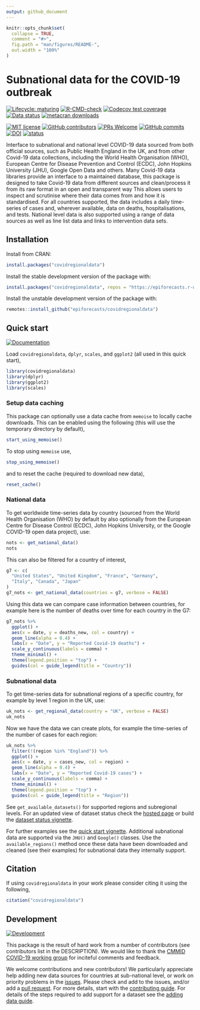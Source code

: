 ```yaml
---
output: github_document
---
```


```r
knitr::opts_chunk$set(
  collapse = TRUE,
  comment = "#>",
  fig.path = "man/figures/README-",
  out.width = "100%"
)
```

# Subnational data for the COVID-19 outbreak

[![Lifecycle: maturing](https://img.shields.io/badge/lifecycle-maturing-blue.svg)](https://lifecycle.r-lib.org/articles/stages.html) [![R-CMD-check](https://github.com/epiforecasts/covidregionaldata/workflows/R-CMD-check/badge.svg)](https://github.com/epiforecasts/covidregionaldata/actions) [![Codecov test coverage](https://codecov.io/gh/epiforecasts/covidregionaldata/branch/master/graph/badge.svg)](https://codecov.io/gh/epiforecasts/covidregionaldata?branch=master) [![Data status](https://img.shields.io/badge/Data-status-lightblue.svg?style=flat)](https://epiforecasts.io/covidregionaldata/articles/dataset-status.html) [![metacran downloads](http://cranlogs.r-pkg.org/badges/grand-total/covidregionaldata?color=ff69b4)](https://cran.r-project.org/package=covidregionaldata)

[![MIT license](https://img.shields.io/badge/License-MIT-blue.svg)](https://github.com/epiforecasts/covidregionaldata/blob/master/LICENSE.md/)   [![GitHub contributors](https://img.shields.io/github/contributors/epiforecasts/covidregionaldata)](https://github.com/epiforecasts/covidregionaldata/graphs/contributors)  [![PRs Welcome](https://img.shields.io/badge/PRs-welcome-yellow.svg)](https://makeapullrequest.com/) [![GitHub commits](https://img.shields.io/github/commits-since/epiforecasts/covidregionaldata/v0.9.1.svg?color=orange)](https://GitHub.com/epiforecasts/covidregionaldata/commit/master/) [![DOI](https://zenodo.org/badge/271601189.svg)](https://zenodo.org/badge/latestdoi/271601189) [![status](https://joss.theoj.org/papers/dd6f7acdae3b7136a3ac373ce9a0655c/status.svg)](https://joss.theoj.org/papers/dd6f7acdae3b7136a3ac373ce9a0655c)

Interface to subnational and national level COVID-19 data sourced from both official sources, such as Public Health England in the UK, and from other Covid-19 data collections, including the World Health Organisation (WHO), European Centre for Disease Prevention and Control (ECDC), John Hopkins University (JHU), Google Open Data and others. Many Covid-19 data libraries provide an interface to a maintained database, this package is designed to take Covid-19 data from different sources and clean/process it from its raw format in an open and transparent way This allows users to inspect and scrutinise where their data comes from and how it is standardised. For all countries supported, the data includes a daily time-series of cases and, wherever available, data on deaths, hospitalisations, and tests. National level data is also supported using a range of data sources as well as line list data and links to intervention data sets.

## Installation

Install from CRAN:

```r
install.packages("covidregionaldata")
```

Install the stable development version of the package with:

```r
install.packages("covidregionaldata", repos = "https://epiforecasts.r-universe.dev")
```

Install the unstable development version of the package with:

```r
remotes::install_github("epiforecasts/covidregionaldata")
```

## Quick start

[![Documentation](https://img.shields.io/badge/Documentation-lightgrey.svg?style=flat)](https://epiforecasts.io/covidregionaldata/)


Load `covidregionaldata`, `dplyr`, `scales`, and `ggplot2` (all used in this quick start),

```r
library(covidregionaldata)
library(dplyr)
library(ggplot2)
library(scales)
```

### Setup data caching

This package can optionally use a data cache from `memoise` to locally cache downloads. This can be enabled using the following (this will use the temporary directory by default),

```r
start_using_memoise()
```

To stop using `memoise` use,

```r
stop_using_memoise()
```

and to reset the cache (required to download new data),

```r
reset_cache()
```

### National data

To get worldwide time-series data by country (sourced from the World Health Organisation (WHO) by default by also optionally from the European Centre for Disease Control (ECDC), John Hopkins University, or the Google COVID-19 open data project), use:

```r
nots <- get_national_data()
nots
```

This can also be filtered for a country of interest,

```r
g7 <- c(
  "United States", "United Kingdom", "France", "Germany",
  "Italy", "Canada", "Japan"
)
g7_nots <- get_national_data(countries = g7, verbose = FALSE)
```

Using this data we can compare case information between countries, for example here is the number of deaths over time for each country in the G7:

```r
g7_nots %>%
  ggplot() +
  aes(x = date, y = deaths_new, col = country) +
  geom_line(alpha = 0.4) +
  labs(x = "Date", y = "Reported Covid-19 deaths") +
  scale_y_continuous(labels = comma) +
  theme_minimal() +
  theme(legend.position = "top") +
  guides(col = guide_legend(title = "Country"))
```

### Subnational data

To get time-series data for subnational regions of a specific country, for example by level 1 region in the UK, use:

```r
uk_nots <- get_regional_data(country = "UK", verbose = FALSE)
uk_nots
```

Now we have the data we can create plots, for example the time-series of the number of cases for each region:

```r
uk_nots %>%
  filter(!(region %in% "England")) %>%
  ggplot() +
  aes(x = date, y = cases_new, col = region) +
  geom_line(alpha = 0.4) +
  labs(x = "Date", y = "Reported Covid-19 cases") +
  scale_y_continuous(labels = comma) +
  theme_minimal() +
  theme(legend.position = "top") +
  guides(col = guide_legend(title = "Region"))
```

See `get_available_datasets()` for supported regions and subregional levels.
For an updated view of dataset status check the
[hosted page](https://epiforecasts.io/covidregionaldata/articles/dataset-status.html)
or build the [dataset status vignette](vignettes/dataset-status.Rmd).

For further examples see the [quick start vignette](https://github.com/epiforecasts/covidregionaldata/blob/master/vignettes/quickstart.Rmd). Additional subnational data are supported via the `JHU()` and `Google()` classes. Use the `available_regions()` method once these data have been downloaded and cleaned (see their examples) for subnational data they internally support.

## Citation

If using `covidregionaldata` in your work please consider citing it using the following,

```r
citation("covidregionaldata")
```

## Development

[![Development](https://img.shields.io/badge/Wiki-lightblue.svg?style=flat)](https://github.com/epiforecasts/covidregionaldata/wiki/)

This package is the result of hard work from a number of contributors (see contributors list in the DESCRIPTION). We would like to thank the [CMMID COVID-19 working group
](https://cmmid.github.io/groups/ncov-group.html) for inciteful comments and feedback.

We welcome contributions and new contributors! We particularly appreciate help adding new data sources for countries at sub-national level, or work on priority problems in the [issues](https://github.com/epiforecasts/covidregionaldata/issues). Please check and add to the issues, and/or add a [pull request](https://github.com/epiforecasts/covidregionaldata/pulls). For more details, start with the [contributing guide](https://github.com/epiforecasts/covidregionaldata/wiki/Contributing). For details of the steps required to add support for a dataset see the [adding data guide](https://github.com/epiforecasts/covidregionaldata/wiki/Adding-Data).
